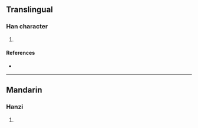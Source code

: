 {{character info/new}}
==Translingual==

===Han character===
{{Han char|rn=86|rad=火|as=02|sn=6|four=|canj=FLN|ids=⿰火刂}}

# {{defn|Han|sort=火02}}

====References====
* {{Han ref|kx=0666.020|dkj=18862|dj=1075.090|hdz=32188.060|uh=7072|ud=28786}}

----

==Mandarin==

===Hanzi===
{{cmn-hanzi|pin=[[xiāo]] ([[xiao1]])|wg=hsiao<sup>1</sup>}}

# {{defn|lang=cmn|sort=火02}}